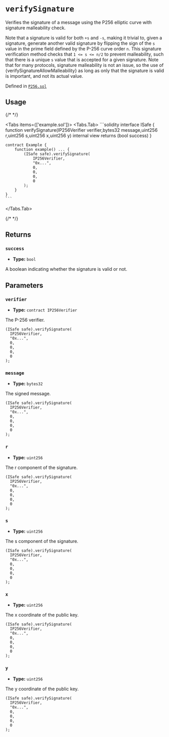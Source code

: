 



# `verifySignature` 



Verifies the signature of a message using the P256 elliptic curve with signature
malleability check.

Note that a signature is valid for both `+s` and `-s`, making it trivial to, given a
signature, generate another valid signature by flipping the sign of the `s` value in the
prime field defined by the P-256 curve order `n`. This signature verification method checks
that `1 <= s <= n/2` to prevent malleability, such that there is a unique `s` value that is
accepted for a given signature. Note that for many protocols, signature malleability is not
an issue, so the use of \{verifySignatureAllowMalleability\} as long as only that the signature
is valid is important, and not its actual value.




Defined in [`P256.sol`](https://github.com/safe-global/safe-modules/tree/passkey/v0.2.1/modules/passkey/contracts/libraries/P256.sol#L48)


## Usage

{/* <!-- vale off --> */}

<Tabs items={['example.sol']}>
  <Tabs.Tab>
    ```solidity
    interface ISafe {
        function verifySignature(IP256Verifier verifier,bytes32 message,uint256 r,uint256 s,uint256 x,uint256 y) internal view returns (bool success)
    }

    contract Example {
        function example() ... {
            (ISafe safe).verifySignature(
                IP256Verifier,
                "0x...",
                0,
                0,
                0,
                0
            );
        }
    }
    ```
  </Tabs.Tab>
</Tabs>

{/* <!-- vale on --> */}

## Returns

### `success`

  - **Type:** `bool`

  A boolean indicating whether the signature is valid or not.




## Parameters

### `verifier`

  - **Type:** `contract IP256Verifier`

  The P-256 verifier.

  ```solidity focus=2
  (ISafe safe).verifySignature(
    IP256Verifier,
    "0x...",
    0,
    0,
    0,
    0
  );
  ```


### `message`

  - **Type:** `bytes32`

  The signed message.

  ```solidity focus=3
  (ISafe safe).verifySignature(
    IP256Verifier,
    "0x...",
    0,
    0,
    0,
    0
  );
  ```


### `r`

  - **Type:** `uint256`

  The r component of the signature.

  ```solidity focus=4
  (ISafe safe).verifySignature(
    IP256Verifier,
    "0x...",
    0,
    0,
    0,
    0
  );
  ```


### `s`

  - **Type:** `uint256`

  The s component of the signature.

  ```solidity focus=5
  (ISafe safe).verifySignature(
    IP256Verifier,
    "0x...",
    0,
    0,
    0,
    0
  );
  ```


### `x`

  - **Type:** `uint256`

  The x coordinate of the public key.

  ```solidity focus=6
  (ISafe safe).verifySignature(
    IP256Verifier,
    "0x...",
    0,
    0,
    0,
    0
  );
  ```


### `y`

  - **Type:** `uint256`

  The y coordinate of the public key.

  ```solidity focus=7
  (ISafe safe).verifySignature(
    IP256Verifier,
    "0x...",
    0,
    0,
    0,
    0
  );
  ```





